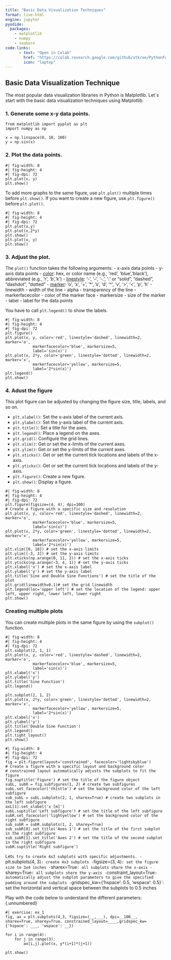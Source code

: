 ```yaml
---
title: "Basic Data Visualization Techniques"
format: live-html
engine: jupyter
pyodide:
  packages:
    - matplotlib
    - numpy
    - seaborn
code-links:
      - text: "Open in Colab"
        href: "https://colab.research.google.com/github/stkroe/PythonForChemists/blob/main/course/chapters/Basics/Lecture1/SimplePlot.ipynb"
        icon: "laptop"
---
```



## Basic Data Visualization Technique {.unnumbered}


The most popular data visualization libraries in Python is Matplotlib.
Let`s start with the basic data visualization techniques using Matplotlib.


### 1. Generate some x-y data points. {.unnumbered}

```pyodide
from matplotlib import pyplot as plt
import numpy as np

x = np.linspace(0, 10, 100)
y = np.sin(x)
```



### 2. Plot the data points. {.unnumbered}

```pyodide
#| fig-width: 8
#| fig-height: 4
#| fig-dpi: 72
plt.plot(x, y)
plt.show()
```

To add more graphs to the same figure, use `plt.plot()` multiple times before `plt.show()`.
If you want to create a new figure, use `plt.figure()` before `plt.plot()`.

```pyodide
#| fig-width: 8
#| fig-height: 4
#| fig-dpi: 72
plt.plot(x,y)
plt.plot(x,2*y)
plt.show()
plt.plot(x, y)
plt.show()
```

### 3. Adjust the plot. {.unnumbered}


The `plot()` function takes the following arguments:
- x-axis data points
- y-axis data points
- [color](https://matplotlib.org/stable/users/explain/colors/colors.html): hex, or color name (e.g., 'red', 'blue','black'), abbreviated (e.g., 'r', 'b','k')
- [linestyle](https://matplotlib.org/stable/gallery/lines_bars_and_markers/linestyles.html): '-', '--', '-.', ':' or "solid", "dashed", "dashdot", "dotted"
- [marker](https://matplotlib.org/stable/api/markers_api.html): 'o', 'x', '+', '*', 's', 'd', '^', 'v', '>', '<', 'p', 'h'
- linewidth - width of the line
- alpha - transparency of the line
- markerfacecolor - color of the marker face
- markersize - size of the marker
- label - label for the data points



You have to call `plt.legend()` to show the labels.

```pyodide
#| fig-width: 8
#| fig-height: 4
#| fig-dpi: 72
plt.figure()
plt.plot(x, y, color='red', linestyle='dashed', linewidth=2, marker='o', 
            markerfacecolor='blue', markersize=5,
            label='sin(x)')
plt.plot(x, 2*y, color='green', linestyle='dotted', linewidth=2, marker='x',
            markerfacecolor='yellow', markersize=5,
            label='2*sin(x)')
plt.legend()
plt.show()
```

### 4. Adust the figure {.unnumbered}


This plot figure can be adjusted by changing the figure size, title, labels, and so on.
 
- `plt.xlabel()`: Set the x-axis label of the current axis.
- `plt.ylabel()`: Set the y-axis label of the current axis.
- `plt.title()`: Set a title for the axes.
- `plt.legend()`: Place a legend on the axes.
- `plt.grid()`: Configure the grid lines.
- `plt.xlim()`: Get or set the x-limits of the current axes.
- `plt.ylim()`: Get or set the y-limits of the current axes.
- `plt.xticks()`: Get or set the current tick locations and labels of the x-axis.
- `plt.yticks()`: Get or set the current tick locations and labels of the y-axis.
- `plt.figure()`: Create a new figure.
- `plt.show()`: Display a figure.

```pyodide
#| fig-width: 8
#| fig-height: 4
#| fig-dpi: 72
plt.figure(figsize=(4, 4), dpi=100)
# Create a figure with a specific size and resolution
plt.plot(x, y, color='red', linestyle='dashed', linewidth=2, marker='o', 
            markerfacecolor='blue', markersize=5,
            label='sin(x)')
plt.plot(x, 2*y, color='green', linestyle='dotted', linewidth=2, marker='x',
            markerfacecolor='yellow', markersize=5,
            label='2*sin(x)')
plt.xlim([0, 10]) # set the x-axis limits
plt.ylim([-3, 3]) # set the y-axis limits
plt.xticks(np.arange(0, 11, 2)) # set the x-axis ticks
plt.yticks(np.arange(-3, 4, 1)) # set the y-axis ticks
plt.xlabel('x') # set the x-axis label
plt.ylabel('y') # set the y-axis label
plt.title('Sine and Double Sine Functions') # set the title of the plot
plt.grid(linewidth=0.1)# set the grid linewidth
plt.legend(loc='upper left') # set the location of the legend: upper left, upper right, lower left, lower right
plt.show()
```

### Creating multiple plots {.unnumbered}

You can create multiple plots in the same figure by using the `subplot()` function.



```pyodide
#| fig-width: 8
#| fig-height: 4
#| fig-dpi: 72
plt.subplot(2, 1, 1)
plt.plot(x, y, color='red', linestyle='dashed', linewidth=2, marker='o', 
            markerfacecolor='blue', markersize=5,
            label='sin(x)')
plt.xlabel('x')
plt.ylabel('y')
plt.title('Sine Function')
plt.legend()

plt.subplot(2, 1, 2)
plt.plot(x, 2*y, color='green', linestyle='dotted', linewidth=2, marker='x',
            markerfacecolor='yellow', markersize=5,
            label='2*sin(x)')
plt.xlabel('x')
plt.ylabel('y')
plt.title('Double Sine Function')
plt.legend()   
plt.tight_layout()
plt.show()
```

```pyodide
#| fig-width: 8
#| fig-height: 4
#| fig-dpi: 72
fig = plt.figure(layout='constrained', facecolor='lightskyblue')
# Create a figure with a specific layout and background color
# constrained layout automatically adjusts the subplots to fit the figure
fig.suptitle('Figure') # set the title of the figure object
subL, subR = fig.subfigures(1, 2) # create two subfigures
subL.set_facecolor('thistle') # set the background color of the left subfigure
sub_subL = subL.subplots(2, 1, sharex=True) # create two subplots in the left subfigure
axL[1].set_xlabel('x [m]')
subL.suptitle('Left subfigure') # set the title of the left subfigure
subR.set_facecolor('lightyellow') # set the background color of the right subfigure
sub_subR = subR.subplots(1, 2, sharey=True) 
sub_subR[0].set_title('Axes 1') # set the title of the first subplot in the right subfigure
sub_subR[1].set_title('Axes 2') # set the title of the second subplot in the right subfigure
subR.suptitle('Right subfigure')
```


Let`s try to create 4x3 subplots with specific adjustments.
- `plt.subplots(4, 3)`: create 4x3 subplots
- `figsize=(3, 4)`: set the figure size to 3x4 inches
- `sharex=True`: all subplots share the x-axis
- `sharey=True`: all subplots share the y-axis
-  `constraint_layout=True`: automatically adjust the subplot parameters to give the specified padding around the subplots
- `gridspec_kw={'hspace': 0.5, 'wspace': 0.5}`: set the horizontal and vertical space between the subplots to 0.5 inches


Play with the code below to understand the different parameters: {.unnumbered}

```pyodide
#| exercise: ex_1
fig, ax = plt.subplots(4,3, figsize=(__,___), dpi=__100__, sharex=True, sharey=True, constrained_layout=____,gridspec_kw={'hspace': ___, 'wspace': __})

for i in range(4):
    for j in range(3):
        ax[i,j].plot(x, y*(i+1)*(j+1))

plt.show()

```








